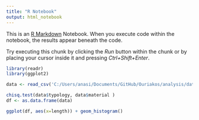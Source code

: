 ```yaml
---
title: "R Notebook"
output: html_notebook
---
```


This is an [R Markdown](http://rmarkdown.rstudio.com) Notebook. When you execute code within the notebook, the results appear beneath the code. 

Try executing this chunk by clicking the *Run* button within the chunk or by placing your cursor inside it and pressing *Ctrl+Shift+Enter*. 



```r
library(readr)
library(ggplot2)

data <- read_csv('C:/Users/anasi/Documents/GitHub/Ouriakos/analysis/data/raw_data/rk_db.csv')

chisq.test(data$typology, data$material )
df <- as.data.frame(data)

ggplot(df, aes(x=length)) + geom_histogram()


```



















